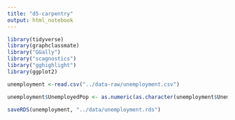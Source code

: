 ```yaml
---
title: "d5-carpentry"
output: html_notebook
---
```


```r
library(tidyverse)
library(graphclassmate)
library("GGally")
library("scagnostics")
library("gghighlight")
library(ggplot2)
```



```r
unemployment <-read.csv("../data-raw/unemployment.csv")


```


```r
unemployment$UnemployedPop <- as.numeric(as.character(unemployment$UnemployedPop))
```





```r
saveRDS(unemployment, "../data/unemployment.rds")
```
